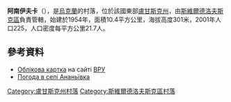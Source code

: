 {{coord|48|3|39|N|39|42|55|E|scale:100000|display=title}}

'''阿南伊夫卡'''（{{lang-uk|Ананьївка}}），是[[烏克蘭|烏克蘭]]的村落，位於該國東部[[盧甘斯克州|盧甘斯克州]]，由[[斯維爾德洛夫斯克區|斯維爾德洛夫斯克區]]負責管轄，始建於1954年，面積10.4平方公里，海拔高度301米，2001年人口225，人口密度每平方公里21.7人。

==參考資料==
* [http://w1.c1.rada.gov.ua/pls/z7503/A005?rdat1=04.01.2014&rf7571=18584 Облікова картка] {{Wayback|url=http://w1.c1.rada.gov.ua/pls/z7503/A005?rdat1=04.01.2014&rf7571=18584 |date=20140104212952 }} на сайті [[ВРУ|ВРУ]]
* [http://weather.in.ua/ua/lyganskaja/113 Погода в селі Ананьївка] {{Wayback|url=http://weather.in.ua/ua/lyganskaja/113 |date=20190713073439 }}

{{DEFAULTSORT:Ананьївка}}
[[Category:盧甘斯克州村落|Category:盧甘斯克州村落]]
[[Category:斯維爾德洛夫斯克區村落|Category:斯維爾德洛夫斯克區村落]]


{{Luhansk-geo-stub}}